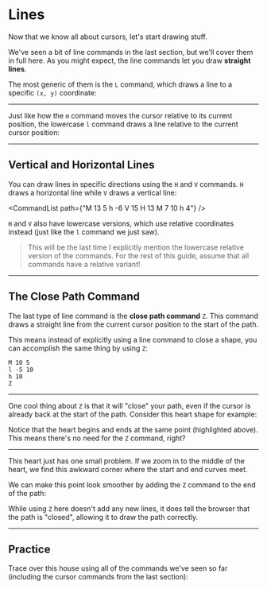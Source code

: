 # Lines

Now that we know all about cursors, let's start drawing stuff.

We've seen a bit of line commands in the last section, but we'll cover them in full here. As you might expect, the line commands let you draw **straight lines**.

The most generic of them is the `L` command, which draws a line to a specific `(x, y)` coordinate:

<CommandListFromSource source="absolute" />

---

Just like how the `m` command moves the cursor relative to its current position, the lowercase `l` command draws a line relative to the current cursor position:

<CommandListFromSource source="relative" />

---

## Vertical and Horizontal Lines

You can draw lines in specific directions using the `H` and `V` commands. `H` draws a horizontal line while `V` draws a vertical line:

<CommandList path={"M 13 5 h -6 V 15 H 13 M 7 10 h 4"} />

`H` and `V` also have lowercase versions, which use relative coordinates instead (just like the `l` command we just saw).

> This will be the last time I explicitly mention the lowercase relative version of the commands. For the rest of this guide, assume that all commands have a relative variant!

---

## The Close Path Command

The last type of line command is the **close path command** `Z`. This command draws a straight line from the current cursor position to the start of the path.

This means instead of explicitly using a line command to close a shape, you can accomplish the same thing by using `Z`:

```
M 10 5
l -5 10
h 10
Z
```

---

One cool thing about `Z` is that it will "close" your path, even if the cursor is already back at the start of the path. Consider this heart shape for example:

<HeartCommands />

Notice that the heart begins and ends at the same point (highlighted above). This means there's no need for the `Z` command, right?

---

This heart just has one small problem. If we zoom in to the middle of the heart, we find this awkward corner where the start and end curves meet.

We can make this point look smoother by adding the `Z` command to the end of the path:

<ClosePathToggle />

While using `Z` here doesn't add any new lines, it does tell the browser that the path is "closed", allowing it to draw the path correctly.

---

## Practice

Trace over this house using all of the commands we've seen so far (including the cursor commands from the last section):

<PracticeQuestionEditor />
